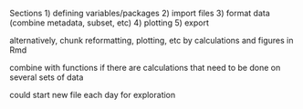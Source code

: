 Sections
1) defining variables/packages
2) import files
3) format data (combine metadata, subset, etc)
4) plotting
5) export 

alternatively, chunk reformatting, plotting, etc by calculations and figures in Rmd

combine with functions if there are calculations that need to be done on several sets of data 

could start new file each day for exploration 

